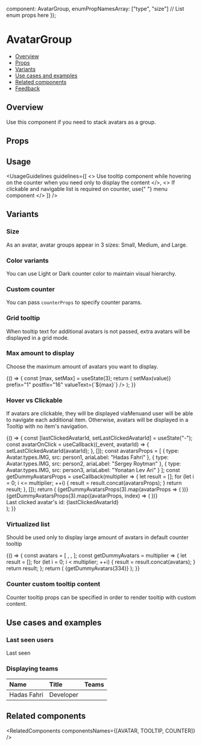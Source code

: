 
  component: AvatarGroup,
  enumPropNamesArray: ["type", "size"] // List enum props here
});

<Meta
  title="Media/Avatar - (Coming Soon)/AvatarGroup - (Coming Soon)"
  component={AvatarGroup}
  argTypes={metaSettings.argTypes}
  decorators={metaSettings.decorators}
/>

<!--- Component documentation -->

# AvatarGroup

- [Overview](#overview)
- [Props](#props)
- [Variants](#variants)
- [Use cases and examples](#use-cases-and-examples)
- [Related components](#related-components)
- [Feedback](#feedback)

## Overview

Use this component if you need to stack avatars as a group.

<Canvas>
  <Story name="Overview">
    <AvatarGroup size={Avatar.sizes.LARGE} max={3}>
      <Avatar type={Avatar.types.IMG} src={person1} ariaLabel="Hadas Fahri" />
      <Avatar type={Avatar.types.IMG} src={person2} ariaLabel="Sergey Roytman" />
      <Avatar type={Avatar.types.IMG} src={person3} ariaLabel="Yonatan Lev Ari" />
      <Avatar type={Avatar.types.IMG} src={person1} ariaLabel="Hadas Fahri" />
      <Avatar type={Avatar.types.IMG} src={person2} ariaLabel="Sergey Roytman" />
      <Avatar type={Avatar.types.IMG} src={person3} ariaLabel="Yonatan Lev Ari" />
      <Avatar type={Avatar.types.IMG} src={person1} ariaLabel="Hadas Fahri" />
      <Avatar type={Avatar.types.IMG} src={person2} ariaLabel="Sergey Roytman" />
      <Avatar type={Avatar.types.IMG} src={person3} ariaLabel="Yonatan Lev Ari" />
      <Avatar type={Avatar.types.IMG} src={person1} ariaLabel="Hadas Fahri" />
      <Avatar type={Avatar.types.IMG} src={person2} ariaLabel="Sergey Roytman" />
      <Avatar type={Avatar.types.IMG} src={person3} ariaLabel="Yonatan Lev Ari" />
      <Avatar type={Avatar.types.TEXT} text="MR" ariaLabel="Mark Roytstein" />
    </AvatarGroup>
  </Story>
</Canvas>

## Props

<ArgsTable story="Overview" />

## Usage

<UsageGuidelines
  guidelines={[
    <>
      Use <Link href="/?path=/docs/popover-tooltip--overview">tooltip</Link> component while hovering on the counter
      when you need only to display the content
    </>,
    <>
      If clickable and navigable list is required on counter, use{" "}
      <Link href="/?path=/docs/navigation-menu-menu--overview">menu</Link> component
    </>
  ]}
/>

## Variants

### Size

As an avatar, avatar groups appear in 3 sizes: Small, Medium, and Large.

<Canvas>
  <Story name="Size">
    <Flex direction={Flex.directions.COLUMN} gap={Flex.gaps.LARGE} align={Flex.align.START}>
      <StoryDescription description="Large" vertical align={Flex.align.START}>
        <AvatarGroup size={Avatar.sizes.LARGE} type={Avatar.types.IMG} max={3}>
          <Avatar type={Avatar.types.IMG} src={person1} ariaLabel="Hadas Fahri" />
          <Avatar type={Avatar.types.IMG} src={person2} ariaLabel="Sergey Roytman" />
          <Avatar type={Avatar.types.IMG} src={person3} ariaLabel="Yonatan Lev Ari" />
          <Avatar type={Avatar.types.IMG} src={person1} ariaLabel="Hadas Fahri" />
          <Avatar type={Avatar.types.IMG} src={person2} ariaLabel="Sergey Roytman" />
          <Avatar type={Avatar.types.IMG} src={person3} ariaLabel="Yonatan Lev Ari" />
        </AvatarGroup>
      </StoryDescription>
      <StoryDescription description="Medium" vertical align={Flex.align.START}>
        <AvatarGroup size={Avatar.sizes.MEDIUM} type={Avatar.types.IMG} max={3}>
          <Avatar type={Avatar.types.IMG} src={person1} ariaLabel="Hadas Fahri" />
          <Avatar type={Avatar.types.IMG} src={person2} ariaLabel="Sergey Roytman" />
          <Avatar type={Avatar.types.IMG} src={person3} ariaLabel="Yonatan Lev Ari" />
          <Avatar type={Avatar.types.IMG} src={person1} ariaLabel="Hadas Fahri" />
          <Avatar type={Avatar.types.IMG} src={person2} ariaLabel="Sergey Roytman" />
          <Avatar type={Avatar.types.IMG} src={person3} ariaLabel="Yonatan Lev Ari" />
        </AvatarGroup>
      </StoryDescription>
      <StoryDescription description="Small" vertical align={Flex.align.START}>
        <AvatarGroup size={Avatar.sizes.SMALL} type={Avatar.types.IMG} max={3}>
          <Avatar type={Avatar.types.IMG} src={person1} ariaLabel="Hadas Fahri" />
          <Avatar type={Avatar.types.IMG} src={person2} ariaLabel="Sergey Roytman" />
          <Avatar type={Avatar.types.IMG} src={person3} ariaLabel="Yonatan Lev Ari" />
          <Avatar type={Avatar.types.IMG} src={person1} ariaLabel="Hadas Fahri" />
          <Avatar type={Avatar.types.IMG} src={person2} ariaLabel="Sergey Roytman" />
          <Avatar type={Avatar.types.IMG} src={person3} ariaLabel="Yonatan Lev Ari" />
        </AvatarGroup>
      </StoryDescription>
    </Flex>
  </Story>
</Canvas>

### Color variants

You can use Light or Dark counter color to maintain visual hierarchy.

<Canvas>
  <Story name="Color variants">
    <Flex direction={Flex.directions.COLUMN} gap={Flex.gaps.LARGE} align={Flex.align.START}>
      <StoryDescription description="Light" vertical align={Flex.align.START}>
        <AvatarGroup
          size={Avatar.sizes.LARGE}
          type={Avatar.types.IMG}
          max={3}
          counterProps={{ color: Counter.colors.LIGHT }}
        >
          <Avatar type={Avatar.types.IMG} src={person1} ariaLabel="Hadas Fahri" />
          <Avatar type={Avatar.types.IMG} src={person2} ariaLabel="Sergey Roytman" />
          <Avatar type={Avatar.types.IMG} src={person3} ariaLabel="Yonatan Lev Ari" />
          <Avatar type={Avatar.types.IMG} src={person1} ariaLabel="Hadas Fahri" />
          <Avatar type={Avatar.types.IMG} src={person2} ariaLabel="Sergey Roytman" />
          <Avatar type={Avatar.types.IMG} src={person3} ariaLabel="Yonatan Lev Ari" />
        </AvatarGroup>
      </StoryDescription>
      <StoryDescription description="Dark" vertical align={Flex.align.START}>
        <AvatarGroup
          size={Avatar.sizes.LARGE}
          type={Avatar.types.IMG}
          max={3}
          counterProps={{ color: Counter.colors.DARK }}
        >
          <Avatar type={Avatar.types.IMG} src={person1} ariaLabel="Hadas Fahri" />
          <Avatar type={Avatar.types.IMG} src={person2} ariaLabel="Sergey Roytman" />
          <Avatar type={Avatar.types.IMG} src={person3} ariaLabel="Yonatan Lev Ari" />
          <Avatar type={Avatar.types.IMG} src={person1} ariaLabel="Hadas Fahri" />
          <Avatar type={Avatar.types.IMG} src={person2} ariaLabel="Sergey Roytman" />
          <Avatar type={Avatar.types.IMG} src={person3} ariaLabel="Yonatan Lev Ari" />
        </AvatarGroup>
      </StoryDescription>
    </Flex>
  </Story>
</Canvas>

### Custom counter

You can pass `counterProps` to specify counter params.

<Canvas>
  <Story name="Custom counter">
    <AvatarGroup
      size={Avatar.sizes.LARGE}
      type={Avatar.types.IMG}
      max={3}
      counterProps={{ count: 100500, color: Counter.colors.DARK, prefix: "", maxDigits: 5 }}
    >
      <Avatar src={person1} ariaLabel="Hadas Fahri" />
      <Avatar src={person2} ariaLabel="Sergey Roytman" />
      <Avatar src={person3} ariaLabel="Yonatan Lev Ari" />
    </AvatarGroup>
  </Story>
</Canvas>

### Grid tooltip

When tooltip text for additional avatars is not passed, extra avatars will be displayed in a grid mode.

<Canvas>
  <Story name="Grid tooltip">
    <AvatarGroup size={Avatar.sizes.LARGE} type={Avatar.types.IMG} max={3}>
      <Avatar src={person1} />
      <Avatar src={person2} />
      <Avatar src={person3} />
      <Avatar src={person1} />
      <Avatar src={person2} />
      <Avatar src={person3} />
      <Avatar src={person1} />
      <Avatar src={person2} />
      <Avatar src={person3} />
      <Avatar src={person1} />
      <Avatar src={person2} />
      <Avatar src={person3} />
      <Avatar src={person1} />
      <Avatar src={person2} />
      <Avatar src={person3} />
      <Avatar src={person1} />
      <Avatar src={person2} />
      <Avatar src={person3} />
    </AvatarGroup>
  </Story>
</Canvas>

### Max amount to display

Choose the maximum amount of avatars you want to display.

<Canvas>
  <Story name="Max amount to display">
    {() => {
      const [max, setMax] = useState(3);
      return (
        <Flex
          direction={Flex.directions.COLUMN}
          gap={Flex.gaps.MEDIUM}
          align={Flex.align.START}
          className={styles.sliderCountContainer}
        >
          <Slider
            size={Slider.sizes.SMALL}
            min={1}
            max={16}
            defaultValue={max}
            onChange={value => setMax(value)}
            prefix="1"
            postfix="16"
            valueText={`${max}`}
          />
          <AvatarGroup size={Avatar.sizes.LARGE} max={max}>
            <Avatar type={Avatar.types.IMG} src={person1} ariaLabel="Hadas Fahri" />
            <Avatar type={Avatar.types.IMG} src={person2} ariaLabel="Sergey Roytman" />
            <Avatar type={Avatar.types.IMG} src={person3} ariaLabel="Yonatan Lev Ari" />
            <Avatar type={Avatar.types.IMG} src={person1} ariaLabel="Hadas Fahri" />
            <Avatar type={Avatar.types.IMG} src={person2} ariaLabel="Sergey Roytman" />
            <Avatar type={Avatar.types.IMG} src={person3} ariaLabel="Yonatan Lev Ari" />
            <Avatar type={Avatar.types.IMG} src={person1} ariaLabel="Hadas Fahri" />
            <Avatar type={Avatar.types.IMG} src={person2} ariaLabel="Sergey Roytman" />
            <Avatar type={Avatar.types.IMG} src={person3} ariaLabel="Yonatan Lev Ari" />
            <Avatar type={Avatar.types.IMG} src={person1} ariaLabel="Hadas Fahri" />
            <Avatar type={Avatar.types.IMG} src={person2} ariaLabel="Sergey Roytman" />
            <Avatar type={Avatar.types.IMG} src={person3} ariaLabel="Yonatan Lev Ari" />
            <Avatar type={Avatar.types.IMG} src={person1} ariaLabel="Hadas Fahri" />
            <Avatar type={Avatar.types.IMG} src={person2} ariaLabel="Sergey Roytman" />
            <Avatar type={Avatar.types.IMG} src={person3} ariaLabel="Yonatan Lev Ari" />
            <Avatar text="MR" type={Avatar.types.TEXT} ariaLabel="Mark Roytstein" />
          </AvatarGroup>
        </Flex>
      );
    }}
  </Story>
</Canvas>

### Hover vs Clickable

If avatars are clickable, they will be displayed via<Link href="/?path=/docs/navigation-menu-menu--overview">Menu</Link>and user will be able to navigate each additional item.
Otherwise, avatars will be displayed in a Tooltip with no item's navigation.

<Canvas>
  <Story name="Hover vs Clickable">
    {() => {
      const [lastClickedAvatarId, setLastClickedAvatarId] = useState("-");
      const avatarOnClick = useCallback((_event, avatarId) => {
        setLastClickedAvatarId(avatarId);
      }, []);
      const avatarsProps = [
        { type: Avatar.types.IMG, src: person1, ariaLabel: "Hadas Fahri" },
        { type: Avatar.types.IMG, src: person2, ariaLabel: "Sergey Roytman" },
        { type: Avatar.types.IMG, src: person3, ariaLabel: "Yonatan Lev Ari" }
      ];
      const getDummyAvatarsProps = useCallback(multiplier => {
        let result = [];
        for (let i = 0; i <= multiplier; ++i) {
          result = result.concat(avatarsProps);
        }
        return result;
      }, []);
      return (
        <Flex direction={Flex.directions.ROW} gap={Flex.gaps.LARGE}>
          <StoryDescription description="Counter hover" vertical align={Flex.align.START}>
            <AvatarGroup
              size={Avatar.sizes.LARGE}
              max={3}
              counterTooltipCustomProps={{ position: Tooltip.positions.BOTTOM }}
            >
              {getDummyAvatarsProps(3).map(avatarProps => (
                <Avatar {...avatarProps} />
              ))}
            </AvatarGroup>
          </StoryDescription>
          <StoryDescription description="Counter click" vertical align={Flex.align.START}>
            <Flex>
              <AvatarGroup size={Avatar.sizes.LARGE} max={3}>
                {getDummyAvatarsProps(3).map((avatarProps, index) => (
                  <Avatar {...avatarProps} onClick={avatarOnClick} id={index} />
                ))}
              </AvatarGroup>
              <div className={styles.lastClickedAvatarIdText}>Last clicked avatar's id: {lastClickedAvatarId}</div>
            </Flex>
          </StoryDescription>
        </Flex>
      );
    }}
  </Story>
</Canvas>

### Virtualized list

Should be used only to display large amount of avatars in default counter tooltip

<Canvas>
  <Story name="Virtualized list">
    {() => {
      const avatars = [
        <Avatar type={Avatar.types.IMG} src={person1} ariaLabel="Hadas Fahri" />,
        <Avatar type={Avatar.types.IMG} src={person2} ariaLabel="Sergey Roytman" />,
        <Avatar type={Avatar.types.IMG} src={person3} ariaLabel="Yonatan Lev Ari" />
      ];
      const getDummyAvatars = multiplier => {
        let result = [];
        for (let i = 0; i < multiplier; ++i) {
          result = result.concat(avatars);
        }
        return result;
      };
      return (
        <AvatarGroup size={Avatar.sizes.LARGE} max={3} counterTooltipIsVirtualizedList={true}>
          {getDummyAvatars(334)}
        </AvatarGroup>
      );
    }}
  </Story>
</Canvas>

### Counter custom tooltip content

Counter tooltip props can be specified in order to render tooltip with custom content.

<Canvas>
  <Story name="Counter custom tooltip content">
    <AvatarGroup
      size={Avatar.sizes.LARGE}
      type={Avatar.types.IMG}
      max={3}
      counterTooltipCustomProps={{ content: "... and plenty more employees" }}
    >
      <Avatar src={person1} ariaLabel="Hadas Fahri" />
      <Avatar src={person2} ariaLabel="Sergey Roytman" />
      <Avatar src={person3} ariaLabel="Yonatan Lev Ari" />
      <Avatar src={person1} ariaLabel="Hadas Fahri" />
      <Avatar src={person2} ariaLabel="Sergey Roytman" />
      <Avatar src={person3} ariaLabel="Yonatan Lev Ari" />
    </AvatarGroup>
  </Story>
</Canvas>

## Use cases and examples

### Last seen users

<Canvas>
  <Story name="Last seen users">
    <Flex direction={Flex.directions.ROW} gap={Flex.gaps.MEDIUM}>
      <div>Last seen</div>
      <AvatarGroup size={Avatar.sizes.MEDIUM} max={3}>
        <Avatar type={Avatar.types.IMG} src={person1} ariaLabel="Hadas Fahri" />
        <Avatar type={Avatar.types.IMG} src={person2} ariaLabel="Sergey Roytman" />
        <Avatar type={Avatar.types.IMG} src={person3} ariaLabel="Yonatan Lev Ari" />
        <Avatar type={Avatar.types.IMG} src={person1} ariaLabel="Hadas Fahri" />
        <Avatar type={Avatar.types.IMG} src={person2} ariaLabel="Sergey Roytman" />
        <Avatar type={Avatar.types.IMG} src={person3} ariaLabel="Yonatan Lev Ari" />
      </AvatarGroup>
    </Flex>
  </Story>
</Canvas>

### Displaying teams

<Canvas>
  <Story name="Displaying teams">
    <table>
      <thead>
        <tr>
          <th width={200} align="left">
            Name
          </th>
          <th width={200} align="left">
            Title
          </th>
          <th width={200} align="left">
            Teams
          </th>
        </tr>
      </thead>
      <tbody>
        <tr>
          <td align="left">
            <Flex direction={Flex.directions.ROW} gap={Flex.gaps.SMALL}>
              <Avatar type={Avatar.types.IMG} src={person1} size={Avatar.sizes.MEDIUM} ariaLabel="Hadas Fahri" />
              Hadas Fahri
            </Flex>
          </td>
          <td align="left">Developer</td>
          <td align="left">
            <AvatarGroup size={Avatar.sizes.MEDIUM} max={2} counterProps={{ ariaLabelItemsName: "teams" }}>
              <Avatar
                type={Avatar.types.TEXT}
                text="T1"
                backgroundColor={Avatar.backgroundColors.PEACH}
                ariaLabel="Team 1"
              />
              <Avatar
                type={Avatar.types.TEXT}
                text="T2"
                backgroundColor={Avatar.backgroundColors.BUBBLE}
                ariaLabel="Team 2"
              />
              <Avatar
                type={Avatar.types.TEXT}
                text="T3"
                backgroundColor={Avatar.backgroundColors.BERRY}
                ariaLabel="Team 3"
              />
            </AvatarGroup>
          </td>
        </tr>
      </tbody>
    </table>
  </Story>
</Canvas>

## Related components

<RelatedComponents componentsNames={[AVATAR, TOOLTIP, COUNTER]} />
